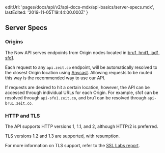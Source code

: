   editUrl: 'pages/docs/api/v2/api-docs-mdx/api-basics/server-specs.mdx',
  lastEdited: '2019-11-05T19:44:00.000Z'
}

## Server Specs

### Origins

The Now API serves endpoints from Origin nodes located in [bru1, hnd1, iad1, sfo1](/docs/v2/platform/regions-and-providers).

Each request to any `api.zeit.co` endpoint, will be automatically resolved to the closest Origin location using [Anycast](https://zeit.co/network). Allowing requests to be routed this way is the recommended way to use our API.

If requests are desired to hit a certain location, however, the API can be accessed through individual URLs for each Origin. For example, sfo1 can be resolved through `api-sfo1.zeit.co`, and bru1 can be resolved through `api-bru1.zeit.co`.

### HTTP and TLS

The API supports HTTP versions 1, 1.1, and 2, although HTTP/2 is preferred.

TLS versions 1.2 and 1.3 are supported, with resumption.

For more information on TLS support, refer to the [SSL Labs report](https://www.ssllabs.com/ssltest/analyze.html?d=api.zeit.co&hideResults=on&latest).
